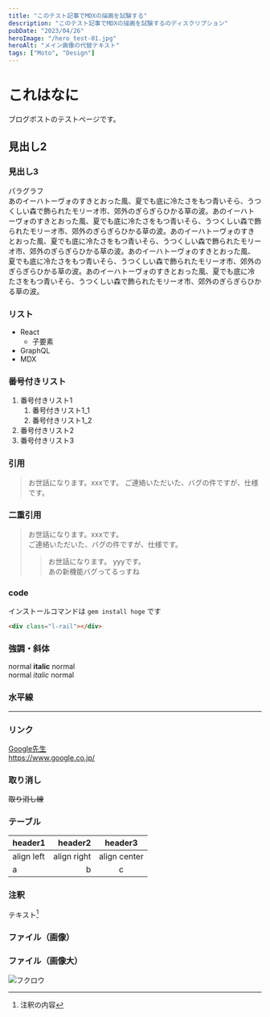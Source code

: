 ```yaml
---
title: "このテスト記事でMDXの描画を試験する"
description: "このテスト記事でMDXの描画を試験するのディスクリプション"
pubDate: "2023/04/26"
heroImage: "/hero_test-01.jpg"
heroAlt: "メイン画像の代替テキスト"
tags: ["Moto", "Design"]
---
```


# これはなに
ブログポストのテストページです。

## 見出し2
### 見出し3
パラグラフ  
あのイーハトーヴォのすきとおった風、夏でも底に冷たさをもつ青いそら、うつくしい森で飾られたモリーオ市、郊外のぎらぎらひかる草の波。あのイーハトーヴォのすきとおった風、夏でも底に冷たさをもつ青いそら、うつくしい森で飾られたモリーオ市、郊外のぎらぎらひかる草の波。あのイーハトーヴォのすきとおった風、夏でも底に冷たさをもつ青いそら、うつくしい森で飾られたモリーオ市、郊外のぎらぎらひかる草の波。あのイーハトーヴォのすきとおった風、夏でも底に冷たさをもつ青いそら、うつくしい森で飾られたモリーオ市、郊外のぎらぎらひかる草の波。あのイーハトーヴォのすきとおった風、夏でも底に冷たさをもつ青いそら、うつくしい森で飾られたモリーオ市、郊外のぎらぎらひかる草の波。

### リスト
- React
  - 子要素
- GraphQL
- MDX

### 番号付きリスト
1. 番号付きリスト1
    1. 番号付きリスト1_1
    1. 番号付きリスト1_2
1. 番号付きリスト2
1. 番号付きリスト3

### 引用
> お世話になります。xxxです。 
> ご連絡いただいた、バグの件ですが、仕様です。

### 二重引用
> お世話になります。xxxです。  
> ご連絡いただいた、バグの件ですが、仕様です。  
>> お世話になります。 yyyです。  
>> あの新機能バグってるっすね

### code
インストールコマンドは `gem install hoge` です

``` html
<div class="l-rail"></div>
```

### 強調・斜体
normal **italic** normal  
normal _italic_ normal

### 水平線
---

### リンク
[Google先生](https://www.google.co.jp/)  
https://www.google.co.jp/

### 取り消し
~~取り消し線~~

### テーブル
|header1|header2|header3|
|:--|--:|:--:|
|align left|align right|align center|
|a|b|c|

### 注釈 
テキスト[^1]  
[^1]: 注釈の内容

### ファイル（画像）


### ファイル（画像大）
![フクロウ](https://notepm.jp/assets/img/apple-touch-icon-120x120.png)